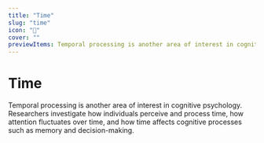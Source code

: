 ```yaml
---
title: "Time"
slug: "time"
icon: "🍅"
cover: ""
previewItems: Temporal processing is another area of interest in cognitive psychology.
---
```


# Time

Temporal processing is another area of interest in cognitive psychology. 
Researchers investigate how individuals perceive and process time, how attention fluctuates over time, and how time affects cognitive processes such as memory and decision-making.

